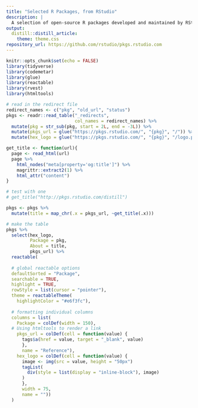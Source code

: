 ```yaml
---
title: "Selected R Packages, from RStudio"
description: |
  A selection of open-source R packages developed and maintained by RStudio for the R community.
output: 
  distill::distill_article:
    theme: theme.css
repository_url: https://github.com/rstudio/pkgs.rstudio.com
---
```


```r
knitr::opts_chunk$set(echo = FALSE)
library(tidyverse)
library(codemetar)
library(glue)
library(reactable)
library(rvest)
library(htmltools)
```

```r
# read in the redirect file
redirect_names <- c("pkg", "old_url", "status")
pkgs <- readr::read_table("_redirects", 
                          col_names = redirect_names) %>% 
  mutate(pkg = str_sub(pkg, start = 2L, end = -3L)) %>% 
  mutate(pkgs_url = glue("https://pkgs.rstudio.com/", "{pkg}", "/")) %>% 
  mutate(hex_logo = glue("https://pkgs.rstudio.com/", "{pkg}", "/logo.png")) 
```

```r
get_title <- function(url){
  page <- read_html(url)
  page %>% 
    html_nodes("meta[property='og:title']") %>%
    magrittr::extract2(1) %>% 
    html_attr("content") 
}

# test with one
# get_title("http://pkgs.rstudio.com/distill")

pkgs <- pkgs %>% 
  mutate(title = map_chr(.x = pkgs_url, ~get_title(.x)))

```

```r
# make the table
pkgs %>% 
  select(hex_logo, 
         Package = pkg, 
         About = title, 
         pkgs_url) %>% 
  reactable(
    
  # global reactable options
  defaultSorted = "Package",
  searchable = TRUE,
  highlight = TRUE,
  rowStyle = list(cursor = "pointer"),
  theme = reactableTheme(
    highlightColor = "#e6f3fc"),
  
  # formatting individual columns
  columns = list(
    Package = colDef(width = 150),
  # Using htmltools to render a link
    pkgs_url = colDef(cell = function(value) {
      tags$a(href = value, target = "_blank", value)
      },
      name = "Reference"),
    hex_logo = colDef(cell = function(value) {
      image <- img(src = value, height = "50px")
      tagList(
        div(style = list(display = "inline-block"), image)
      )
      }, 
      width = 75,
      name = ""))
  ) 
```
